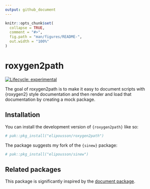 ```yaml
---
output: github_document
---
```


<!-- README.md is generated from README.Rmd. Please edit that file -->

```r
knitr::opts_chunk$set(
  collapse = TRUE,
  comment = "#>",
  fig.path = "man/figures/README-",
  out.width = "100%"
)
```

# roxygen2path

<!-- badges: start -->
[![Lifecycle: experimental](https://img.shields.io/badge/lifecycle-experimental-orange.svg)](https://lifecycle.r-lib.org/articles/stages.html#experimental)
<!-- badges: end -->

The goal of roxygen2path is to make it easy to document scripts with {roxygen2} style documentation and then render and load that documentation by creating a mock package.

## Installation

You can install the development version of `{roxygen2path}` like so:

``` r
# pak::pkg_install("elipousson/roxygen2path")
```

The package suggests my fork of the `{sinew}` package:

``` r
# pak::pkg_install("elipousson/sinew")
```

## Related packages

This package is significantly inspired by the [document package](https://gitlab.com/fvafrcu/document).
